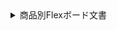 <details>
<summary>商品別Flexボード文書</summary>

-   [アプリケーションモニタリング > Flexボード]（../java/flex-board）
-   [サーバーモニタリング > Flexボード]（../server/flex-board）
-   [データベースモニタリング > Flexボード]（../mysql/flex-board）
-   [Kubernetesモニタリング > Flexボード]（../kubernetes/flex-board）
-   [Amazon ECS > Flexボード]（../amazon-ecs/flexboard）
-   [Amazon CloudWatch > Flexボード]（../amazon-cloudwatch/flexboard）
-   [Azure Monitor > Flexボード]（../azure/flexboard）
-   [Naver Cloud Monitoring > Flexボード]（../ncloud/flexboard）
-   [Oracle Cloud Monitor > Flexボード]（../oracle-cloud/flexboard）

</details>
